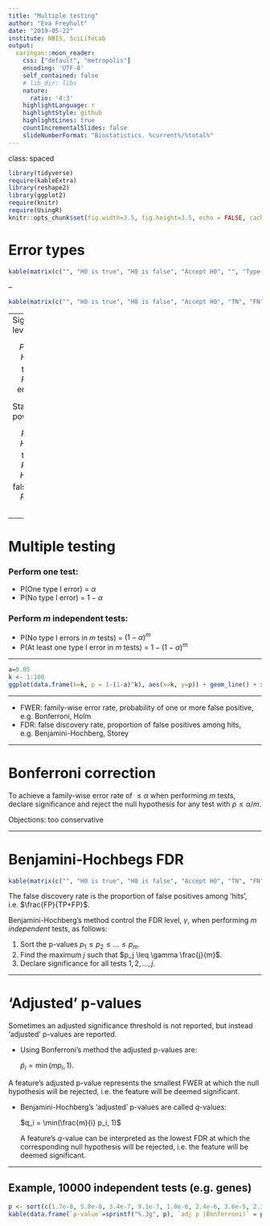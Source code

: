 ```yaml
---
title: "Multiple testing"
author: "Eva Freyhult"
date: "2019-05-22"
institute: NBIS, SciLifeLab
output:
  xaringan::moon_reader:
    css: ["default", "metropolis"]
    encoding: 'UTF-8'
    self_contained: false
    # lib_dir: libs
    nature:
      ratio: '4:3'
    highlightLanguage: r
    highlightStyle: github
    highlightLines: true
    countIncrementalSlides: false
    slideNumberFormat: "Biostatistics. %current%/%total%"
---
```

class: spaced

```r
library(tidyverse)
require(kableExtra)
library(reshape2)
library(ggplot2)
require(knitr)
require(UsingR)
knitr::opts_chunk$set(fig.width=3.5, fig.height=3.5, echo = FALSE, cache=TRUE, error=FALSE, warnings=FALSE, dpi=600)
```


# Error types

```r
kable(matrix(c("", "H0 is true", "H0 is false", "Accept H0", "", "Type II error, miss", "Reject H0", "Type I error, false alarm", ""), byrow=F, ncol=3))
```

--

```r
kable(matrix(c("", "H0 is true", "H0 is false", "Accept H0", "TN", "FN", "Reject H0", "FP", "TP"), byrow=F, ncol=3))
```


---
Significance level

$$P(\mbox{reject }\,H_0 | H_0 \,\mbox{is true}) = P(\mbox{type I error}) = \alpha$$
  
Statistical power

$$P(\mbox{reject } H_0 | H_1 \mbox{ is true}) = P(\mbox{reject } H_0 | H_0 \mbox{ is false}) = 1 - P(\mbox{type II error})$$
---

# Multiple testing

### Perform one test:

  - P(One type I error) = $\alpha$
  - P(No type I error) = $1 - \alpha$
  
### Perform $m$ independent tests:

  - P(No type I errors in $m$ tests) = $(1 - \alpha)^m$
  - P(At least one type I error in $m$ tests) = $1 - (1 - \alpha)^m$

---

```r
a=0.05
k <- 1:100
ggplot(data.frame(k=k, p = 1-(1-a)^k), aes(x=k, y=p)) + geom_line() + xlab("Number of tests") + ylab("P(At least one type I error)") + theme_bw() + annotate("label", x=75, y=0.2, label="alpha == 0.05", parse=TRUE)
```

---

- FWER: family-wise error rate, probability of one or more false positive, e.g. Bonferroni, Holm
- FDR: false discovery rate, proportion of false positives among hits, e.g. Benjamini-Hochberg, Storey

---

# Bonferroni correction
  
  To achieve a family-wise error rate of $\leq \alpha$ when performing $m$ tests, declare significance and reject the null hypothesis for any test with $p \leq \alpha/m$.

Objections: too conservative

---
  
# Benjamini-Hochbegs FDR
  
```r
kable(matrix(c("", "H0 is true", "H0 is false", "Accept H0", "TN", "FN", "Reject H0", "FP", "TP"), byrow=3, ncol=3))
```

The false discovery rate is the proportion of false positives among 'hits', i.e. $\frac{FP}{TP+FP}$.


Benjamini-Hochberg's method control the FDR level, $\gamma$, when performing $m$ *independent* tests, as follows:
  
1. Sort the p-values $p_1 \leq p_2 \leq \dots \leq p_m$.
2. Find the maximum $j$ such that $p_j \leq \gamma \frac{j}{m}$.
3. Declare significance for all tests $1, 2, \dots, j$.

---

# 'Adjusted' p-values
  
  Sometimes an adjusted significance threshold is not reported, but instead 'adjusted' p-values are reported.
  
- Using Bonferroni's method the adjusted p-values are:
  
  $\tilde p_i = \min(m p_i, 1)$.

A feature's adjusted p-value represents the smallest FWER at which the null hypothesis will be rejected, i.e. the feature will be deemed significant.
  
- Benjamini-Hochberg's 'adjusted' p-values are called $q$-values:
  
  $q_i = \min(\frac{m}{i} p_i, 1)$
  
  A feature's $q$-value can be interpreted as the lowest FDR at which the corresponding null hypothesis will be rejected, i.e. the feature will be deemed significant.

---

## Example, 10000 independent tests (e.g. genes)

```r
p <- sort(c(1.7e-8, 5.8e-8, 3.4e-7, 9.1e-7, 1.0e-6, 2.4e-6, 3.6e-5, 2.3e-5, 2.3e-4, 2.2e-4, 8.9e-3,7.3e-4, 0.0045, 0.0032, 0.0087, 0.012, 0.014, 0.045, 0.08, 0.23))
kable(data.frame(`p-value`=sprintf("%.3g", p), `adj p (Bonferroni)` = p.adjust(p, "bonferroni", 10000), `q-value (B-H)`=p.adjust(p, "BH", 10000), check.names=FALSE))
```
